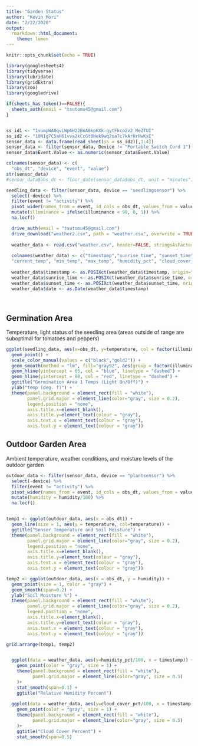 ```yaml
---
title: "Garden Status"
author: "Kevin Mori"
date: "2/22/2020"
output:
  rmarkdown::html_document:
    theme: lumen
---
```


```r
knitr::opts_chunk$set(echo = TRUE)

library(googlesheets4)
library(tidyverse)
library(lubridate)
library(gridExtra)
library(zoo)
library(googledrive)


```

```r

if(sheets_has_token()==FALSE){
  sheets_auth(email = "tsutomu45@gmail.com")  
}


ss_id1 <- "1vumpWAOqvLWp6H22BnA8kpKXk-gytFkco2v2_MeZTUI"
ss_id2 <- "10NIg7C5aH61vva2kCcGt0Hek9wq2oa7c7kArHrHwKxE"
sensor_data <- data.frame(read_sheet(ss = ss_id2)[,1:4])
sensor_data <- filter(sensor_data, Device != "Portable Switch Cord 1")
sensor_data$Event.Value <- as.numeric(sensor_data$Event.Value)

colnames(sensor_data) <- c(
  "obs_dt", "device", "event", "value")
str(sensor_data)
#sensor_data$obs_dt <- floor_date(sensor_data$obs_dt, unit = "minutes")

seedling_data <- filter(sensor_data, device == "seedlingsensor") %>%
  select(-device) %>%
  filter(event != "activity") %>%
  pivot_wider(names_from = event, id_cols = obs_dt, values_from = value) %>%
  mutate(illuminance = ifelse(illuminance < 90, 0, 1)) %>%
  na.locf()

  drive_auth(email = "tsutomu45@gmail.com")
  drive_download("weather2.csv", path = "weather.csv", overwrite = TRUE)
  
  weather_data <- read.csv("weather.csv", header=FALSE, stringsAsFactors=FALSE)
  
  colnames(weather_data) <- c("timestamp","sunrise_time", "sunset_time", "condition_type",
  "current_temp", "min_temp", "max_temp", "humidity_pct", "cloud_cover_pct")
  
  weather_data$timestamp <- as.POSIXct(weather_data$timestamp, origin="1970-01-01")
  weather_data$sunrise_time <- as.POSIXct(weather_data$sunrise_time, origin="1970-01-01")
  weather_data$sunset_time <- as.POSIXct(weather_data$sunset_time, origin="1970-01-01")
  weather_data$date <- as.Date(weather_data$timestamp)
  
  

```

## Germination Area

Temperature, light status of the seedling area (areas outside of range are suboptimal for tomatoes and peppers)

```r

ggplot(seedling_data, aes(x=obs_dt, y=temperature, col = factor(illuminance))) +
  geom_point() + 
  scale_color_manual(values = c("black","gold2")) +
  geom_smooth(method = "lm", fill="gray92", aes(group = factor(illuminance), col = factor(illuminance))) +
  geom_hline(yintercept = 65, col = "blue", linetype = "dashed") +
  geom_hline(yintercept = 80, col = "red", linetype = "dashed") +
  ggtitle("Germination Area 1 Temps (Light On/Off)") +
  ylab("temp (deg. f)") +
  theme(panel.background = element_rect(fill = "white"),
        panel.grid.major = element_line(color="gray", size = 0.2),
        legend.position = "none",
        axis.title.x=element_blank(),
        axis.title.y=element_text(colour = "gray"),
        axis.text.x = element_text(colour = "gray"),
        axis.text.y = element_text(colour = "gray"))

```

## Outdoor Garden Area

Ambient temperature, weather conditions, and moisture levels of the outdoor garden

```r
outdoor_data <- filter(sensor_data, device == "plantsensor") %>%
  select(-device) %>%
  filter(event != "activity") %>%
  pivot_wider(names_from = event, id_cols = obs_dt, values_from = value) %>%
  mutate(humidity = humidity/100) %>%
  na.locf()


temp1 <- ggplot(outdoor_data, aes(x = obs_dt)) +
  geom_line(size = 1, aes(y = temperature, col=temperature)) +
  ggtitle("Sensor Temperature and Soil Moisture") +
  theme(panel.background = element_rect(fill = "white"),
        panel.grid.major = element_line(color="gray", size = 0.2),
        legend.position = "none",
        axis.title.x=element_blank(),
        axis.title.y=element_text(colour = "gray"),
        axis.text.x = element_text(colour = "gray"),
        axis.text.y = element_text(colour = "gray"))

temp2 <- ggplot(outdoor_data, aes(x = obs_dt, y = humidity)) +
  geom_point(size = 1, color = "gray") +
  geom_smooth(span=0.2) +
  ylab("Soil Moisture %") +
  theme(panel.background = element_rect(fill = "white"),
        panel.grid.major = element_line(color="gray", size = 0.2),
        legend.position = "none",
        axis.title.x=element_blank(),
        axis.title.y=element_text(colour = "gray"),
        axis.text.x = element_text(colour = "gray"),
        axis.text.y = element_text(colour = "gray"))

grid.arrange(temp1, temp2)


  ggplot(data = weather_data, aes(y=humidity_pct/100, x = timestamp)) +
    geom_point(color = "gray", size = 1) +
    theme(panel.background = element_rect(fill = "white"),
          panel.grid.major = element_line(color="gray", size = 0.5)
    )+
    stat_smooth(span=0.1) +
    ggtitle("Relative Humidity Percent")
  
  ggplot(data = weather_data, aes(y=cloud_cover_pct/100, x = timestamp)) +
    geom_point(color = "gray", size = 1) +
    theme(panel.background = element_rect(fill = "white"),
          panel.grid.major = element_line(color="gray", size = 0.5)
    )+
    ggtitle("Cloud Cover Percent") +
    stat_smooth(span=0.5)

```
